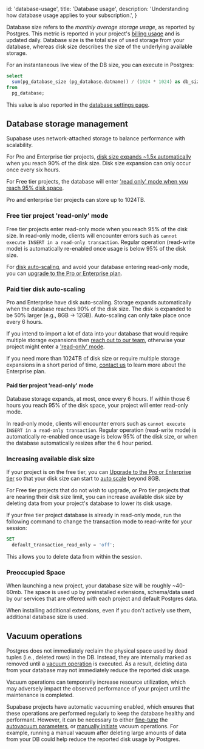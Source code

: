 
  id: 'database-usage',
  title: 'Database usage',
  description: 'Understanding how database usage applies to your subscription.',
}

Database size refers to the _monthly average storage usage_, as reported by Postgres. This metric is reported in your project's [billing usage](https://app.supabase.com/project/_/settings/billing/usage) and is updated daily.
Database size is the total size of used storage from your database, whereas disk size describes the size of the underlying available storage.

For an instantaneous live view of the DB size, you can execute in Postgres:

```sql
select
  sum(pg_database_size (pg_database.datname)) / (1024 * 1024) as db_size_mb
from
  pg_database;
```

This value is also reported in the [database settings page](https://app.supabase.com/project/_/settings/database).

## Database storage management

Supabase uses network-attached storage to balance performance with scalability.

For Pro and Enterprise tier projects, [disk size expands ~1.5x automatically](#paid-tier-disk-auto-scaling) when you reach 90% of the disk size. Disk size expansion can only occur once every six hours.

For Free tier projects, the database will enter ['read only' mode when you reach 95% disk space](#free-tier-project-read-only-mode).

Pro and enterprise tier projects can store up to 1024TB.

### Free tier project 'read-only' mode

Free tier projects enter read-only mode when you reach 95% of the disk size.
In read-only mode, clients will encounter errors such as `cannot execute INSERT in a read-only transaction`.
Regular operation (read-write mode) is automatically re-enabled once usage is below 95% of the disk size.

For [disk auto-scaling](paid-tier-disk-auto-scaling), and avoid your database entering read-only mode, you can [upgrade to the Pro or Enterprise plan](https://app.supabase.com/project/_/settings/billing/subscription).

### Paid tier disk auto-scaling

Pro and Enterprise have disk auto-scaling. Storage expands automatically when the database reaches 90% of the disk size. The disk is expanded to be 50% larger (e.g., 8GB -> 12GB).
Auto-scaling can only take place once every 6 hours.

If you intend to import a lot of data into your database that would require multiple storage expansions then [reach out to our team](https://app.supabase.com/support/new), otherwise your project might enter a ['read-only' mode](#paid-tier-project-read-only-mode).

If you need more than 1024TB of disk size or require multiple storage expansions in a short period of time, [contact us](https://app.supabase.com/support/new) to learn more about the Enterprise plan.

#### Paid tier project 'read-only' mode

Database storage expands, at most, once every 6 hours.
If within those 6 hours you reach 95% of the disk space, your project will enter read-only mode.

In read-only mode, clients will encounter errors such as `cannot execute INSERT in a read-only transaction`.
Regular operation (read-write mode) is automatically re-enabled once usage is below 95% of the disk size, or when the database automatically resizes after the 6 hour period.

### Increasing available disk size

If your project is on the free tier, you can [Upgrade to the Pro or Enterprise tier](https://app.supabase.com/project/_/settings/billing/subscription) so that your disk size can start to [auto scale](#paid-tier-disk-auto-scaling) beyond 8GB.

For Free tier projects that do not wish to upgrade, or Pro tier projects that are nearing their disk size limit, you can increase available disk size by deleting data from your project's database to lower its disk usage.

If your free tier project database is already in read-only mode, run the following command to change the transaction mode to read-write for your session:

```sql
SET
  default_transaction_read_only = 'off';
```

This allows you to delete data from within the session.

### Preoccupied Space

When launching a new project, your database size will be roughly ~40-60mb.
The space is used up by preinstalled extensions, schema/data used by our services that are offered with each project and default Postgres data.

When installing additional extensions, even if you don't actively use them, additional database size is used.

## Vacuum operations

Postgres does not immediately reclaim the physical space used by dead tuples (i.e., deleted rows) in the DB. Instead, they are internally marked as removed until a [vacuum operation](https://www.postgresql.org/docs/current/routine-vacuuming.html) is executed.
As a result, deleting data from your database may not immediately reduce the reported disk usage.

<Admonition type="note">

Vacuum operations can temporarily increase resource utilization, which may adversely impact the observed performance of your project until the maintenance is completed.

</Admonition>

Supabase projects have automatic vacuuming enabled, which ensures that these operations are performed regularly to keep the database healthy and performant.
However, it can be necessary to either [fine-tune](https://www.percona.com/blog/2018/08/10/tuning-autovacuum-in-postgresql-and-autovacuum-internals/)
the [autovacuum parameters](https://www.enterprisedb.com/blog/postgresql-vacuum-and-analyze-best-practice-tips),
or [manually initiate](https://www.postgresql.org/docs/current/sql-vacuum.html) vacuum operations.
For example, running a manual vacuum after deleting large amounts of data from your DB could help reduce the reported disk usage by Postgres.


